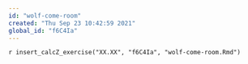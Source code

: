 ```yaml
---
id: "wolf-come-room"
created: "Thu Sep 23 10:42:59 2021"
global_id: "f6C4Ia"
---
```


`r insert_calcZ_exercise("XX.XX", "f6C4Ia", "wolf-come-room.Rmd")`


